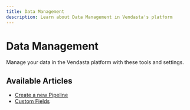 ```yaml
---
title: Data Management
description: Learn about Data Management in Vendasta's platform
---
```


# Data Management

Manage your data in the Vendasta platform with these tools and settings.

## Available Articles

- [Create a new Pipeline](./create-a-new-pipeline.mdx)
- [Custom Fields](./custom-fields.mdx)